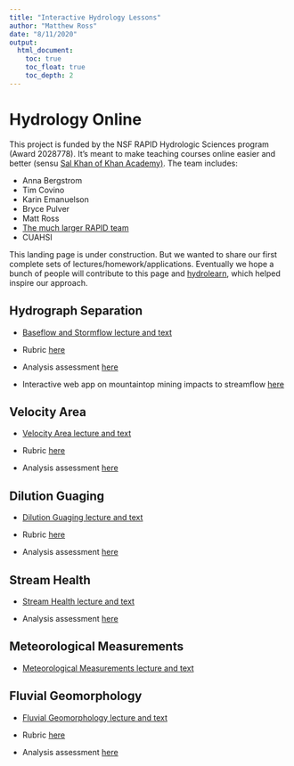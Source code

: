 ```yaml
---
title: "Interactive Hydrology Lessons"
author: "Matthew Ross"
date: "8/11/2020"
output:
  html_document:
    toc: true
    toc_float: true
    toc_depth: 2
---
```



# Hydrology Online

This project is funded by the NSF RAPID Hydrologic Sciences program (Award 2028778). It's meant to make teaching courses online easier and better (sensu [Sal Khan of Khan Academy)](https://www.nytimes.com/2020/08/13/opinion/coronavirus-school-digital.html).
The team includes:

- Anna Bergstrom
- Tim Covino
- Karin Emanuelson
- Bryce Pulver
- Matt Ross
- [The much larger RAPID team](https://www.nsf.gov/awardsearch/showAward?AWD_ID=2028737&HistoricalAwards=false)
- CUAHSI

This landing page is under construction. But we wanted to share our first
complete sets of lectures/homework/applications. Eventually we hope a bunch
of people will contribute to this page and [hydrolearn](https://www.hydrolearn.org/),
which helped inspire our approach. 

## Hydrograph Separation

  - [Baseflow and Stormflow lecture and text](hydrology/1_baseflow_stormflow/0_hydrograph_separation_lecture.html)

  - Rubric [here](hydrology/1_baseflow_stormflow/Hydrolearn_OUtline_Baseflow.pdf)
  
  - Analysis assessment [here](https://cuahsi.shinyapps.io/1_baseflow_vs_stormflow/)
  
  - Interactive web app on mountaintop mining impacts to streamflow [here](https://cuahsi.shinyapps.io/mtm_baseflow/)
  
## Velocity Area
  
  - [Velocity Area lecture and text](hydrology/2_velocity_area_module/2_velocity_area_module.html)
  
  - Rubric [here](hydrology/2_velocity_area_module/2_velocity_area_module_files/velocity_area_rubric.pdf)
  
  - Analysis assessment [here](https://www.dropbox.com/s/pp7spwyk9maa4ul/Velo_Area_Assessment.xlsx?dl=0)
  
## Dilution Guaging

  - [Dilution Guaging lecture and text](hydrology/3_dilution_gauging/3_dilution_guaging.html)
  
  - Rubric [here](hydrology/3_dilution_gauging/3_dilution_guaging_files/dilution_guaging_rubric.pdf)
  
  - Analysis assessment [here](https://www.dropbox.com/s/hkpucfp1g7lhlj3/DG_Assessment.xlsx?dl=0)
  
## Stream Health

  - [Stream Health lecture and text](hydrology/4_stream_health/4_stream_health.html)
  
  - Analysis assessment [here](https://www.dropbox.com/s/9cmi8a1w448q41e/Stream_Health_Assesment.pdf?dl=0)

## Meteorological Measurements

  - [Meteorological Measurements lecture and text](hydrology/5_met_lab/5_met_lab.html)

## Fluvial Geomorphology

  - [Fluvial Geomorphology lecture and text](hydrology/6_geomorph/6_geomorph.html)
  
  - Rubric [here](hydrology/6_geomorph/6_geomorph_files/geomorph_rubric.pdf)
  
  - Analysis assessment [here](https://www.dropbox.com/s/x5ullpuu2lu33yd/Mannings_Assessment.xlsx?dl=0)

  
  
